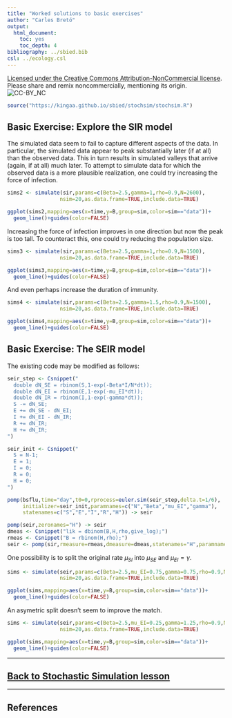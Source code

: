 ```yaml
---
title: "Worked solutions to basic exercises"
author: "Carles Bretó"
output:
  html_document:
    toc: yes
    toc_depth: 4
bibliography: ../sbied.bib
csl: ../ecology.csl
---
```


[Licensed under the Creative Commons Attribution-NonCommercial license](http://creativecommons.org/licenses/by-nc/4.0/).
Please share and remix noncommercially, mentioning its origin.  
![CC-BY_NC](../graphics/cc-by-nc.png)


```r
source("https://kingaa.github.io/sbied/stochsim/stochsim.R")
```

## Basic Exercise: Explore the SIR model

The simulated data seem to fail to capture different aspects of the data. In particular, the simulated data appear to peak substantially later (if at all) than the observed data. This in turn results in simulated valleys that arrive (again, if at all) much later. To attempt to simulate data for which the observed data is a more plausible realization, one could try increasing the force of infection.

```r
sims2 <- simulate(sir,params=c(Beta=2.5,gamma=1,rho=0.9,N=2600),
                 nsim=20,as.data.frame=TRUE,include.data=TRUE)

ggplot(sims2,mapping=aes(x=time,y=B,group=sim,color=sim=="data"))+
  geom_line()+guides(color=FALSE)
```

Increasing the force of infection improves in one direction but now the peak is too tall. To counteract this, one could try reducing the population size.

```r
sims3 <- simulate(sir,params=c(Beta=2.5,gamma=1,rho=0.9,N=1500),
                 nsim=20,as.data.frame=TRUE,include.data=TRUE)

ggplot(sims3,mapping=aes(x=time,y=B,group=sim,color=sim=="data"))+
  geom_line()+guides(color=FALSE)
```

And even perhaps increase the duration of immunity.

```r
sims4 <- simulate(sir,params=c(Beta=2.5,gamma=1.5,rho=0.9,N=1500),
                 nsim=20,as.data.frame=TRUE,include.data=TRUE)

ggplot(sims4,mapping=aes(x=time,y=B,group=sim,color=sim=="data"))+
  geom_line()+guides(color=FALSE)
```

## Basic Exercise: The SEIR model

The existing code may be modified as follows:

```r
seir_step <- Csnippet("
  double dN_SE = rbinom(S,1-exp(-Beta*I/N*dt));
  double dN_EI = rbinom(E,1-exp(-mu_EI*dt));
  double dN_IR = rbinom(I,1-exp(-gamma*dt));
  S -= dN_SE;
  E += dN_SE - dN_EI;
  I += dN_EI - dN_IR;
  R += dN_IR;
  H += dN_IR;
")

seir_init <- Csnippet("
  S = N-1;
  E = 1;
  I = 0;
  R = 0;
  H = 0;
")

pomp(bsflu,time="day",t0=0,rprocess=euler.sim(seir_step,delta.t=1/6),
     initializer=seir_init,paramnames=c("N","Beta","mu_EI","gamma"),
     statenames=c("S","E","I","R","H")) -> seir

pomp(seir,zeronames="H") -> seir
dmeas <- Csnippet("lik = dbinom(B,H,rho,give_log);")
rmeas <- Csnippet("B = rbinom(H,rho);")
seir <- pomp(sir,rmeasure=rmeas,dmeasure=dmeas,statenames="H",paramnames="rho")
```

One possibility is to split the original rate $\mu_{SI}$ into $\mu_{SE}$ and $\mu_{EI}=\gamma$. 

```r
sims <- simulate(seir,params=c(Beta=2.5,mu_EI=0.75,gamma=0.75,rho=0.9,N=1500),
                 nsim=20,as.data.frame=TRUE,include.data=TRUE)

ggplot(sims,mapping=aes(x=time,y=B,group=sim,color=sim=="data"))+
  geom_line()+guides(color=FALSE)
```

An asymetric split doesn't seem to improve the match. 

```r
sims <- simulate(seir,params=c(Beta=2.5,mu_EI=0.25,gamma=1.25,rho=0.9,N=1500),
                 nsim=20,as.data.frame=TRUE,include.data=TRUE)

ggplot(sims,mapping=aes(x=time,y=B,group=sim,color=sim=="data"))+
  geom_line()+guides(color=FALSE)
```


----------------------------

## [Back to Stochastic Simulation lesson](./stochsim.html)

----------------------------

## References
